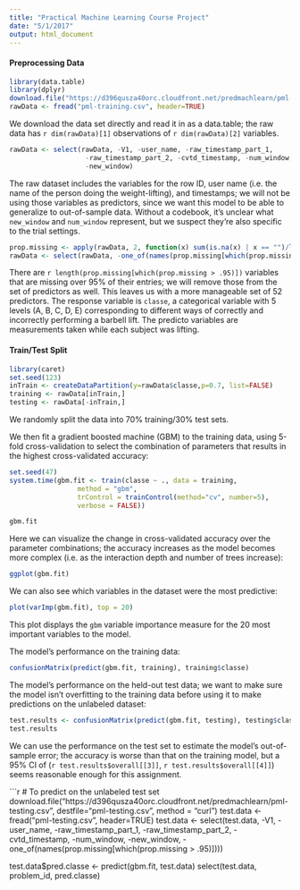 ```yaml
---
title: "Practical Machine Learning Course Project"
date: "5/1/2017"
output: html_document
---
```


#### Preprocessing Data

```r
library(data.table)
library(dplyr)
download.file("https://d396qusza40orc.cloudfront.net/predmachlearn/pml-training.csv", destfile="pml-training.csv", method = "curl")
rawData <- fread("pml-training.csv", header=TRUE)
```
We download the data set directly and read it in as a data.table; the raw data has `r dim(rawData)[1]` observations of `r dim(rawData)[2]` variables.

```r
rawData <- select(rawData, -V1, -user_name, -raw_timestamp_part_1,
                   -raw_timestamp_part_2, -cvtd_timestamp, -num_window,
                   -new_window)
```

The raw dataset includes the variables for the row ID, user name (i.e. the name of the person doing the weight-lifting), and timestamps; we will not be using those variables as predictors, since we want this model to be able to generalize to out-of-sample data. Without a codebook, it's unclear what ```new_window``` and ```num_window``` represent, but we suspect they're also specific to the trial settings.

```r
prop.missing <- apply(rawData, 2, function(x) sum(is.na(x) | x == "")/length(x))
rawData <- select(rawData, -one_of(names(prop.missing[which(prop.missing > .95)])))
```

There are `r length(prop.missing[which(prop.missing > .95)])` variables that are missing over 95% of their entries; we will remove those from the set of predictors as well. This leaves us with a more manageable set of 52 predictors. The response variable is ```classe```, a categorical variable with 5 levels (A, B, C, D, E) corresponding to different ways of correctly and incorrectly performing a barbell lift. The predicto variables are measurements taken while each subject was lifting.

#### Train/Test Split

```r
library(caret)
set.seed(123)
inTrain <- createDataPartition(y=rawData$classe,p=0.7, list=FALSE)
training <- rawData[inTrain,]
testing <- rawData[-inTrain,]
```

We randomly split the data into 70% training/30% test sets.

We then fit a gradient boosted machine (GBM) to the training data, using 5-fold cross-validation to select the combination of parameters that results in the highest cross-validated accuracy:

```r

set.seed(47)
system.time(gbm.fit <- train(classe ~ ., data = training, 
                 method = "gbm", 
                 trControl = trainControl(method="cv", number=5),
                 verbose = FALSE))

gbm.fit
```

Here we can visualize the change in cross-validated accuracy over the parameter combinations; the accuracy increases as the model becomes more complex (i.e. as the interaction depth and number of trees increase):

```r
ggplot(gbm.fit)
```

We can also see which variables in the dataset were the most predictive:

```r
plot(varImp(gbm.fit), top = 20)
```

This plot displays the ```gbm``` variable importance measure for the 20 most important variables to the model.

The model's performance on the training data:

```r
confusionMatrix(predict(gbm.fit, training), training$classe)
```

The model's performance on the held-out test data; we want to make sure the model isn't overfitting to the training data before using it to make predictions on the unlabeled dataset:

```r
test.results <- confusionMatrix(predict(gbm.fit, testing), testing$classe)
test.results
```

We can use the performance on the test set to estimate the model's out-of-sample error; the accuracy is worse than that on the training model, but a 95% CI of (`r test.results$overall[[3]]`, `r test.results$overall[[4]]`) seems reasonable enough for this assignment.

```r
# To predict on the unlabeled test set
download.file("https://d396qusza40orc.cloudfront.net/predmachlearn/pml-testing.csv", destfile="pml-testing.csv", method = "curl")
test.data <- fread("pml-testing.csv", header=TRUE)
test.data <- select(test.data, -V1, -user_name, -raw_timestamp_part_1,
                   -raw_timestamp_part_2, -cvtd_timestamp, -num_window,
                   -new_window, 
                   -one_of(names(prop.missing[which(prop.missing > .95)])))

test.data$pred.classe <- predict(gbm.fit, test.data)
select(test.data, problem_id, pred.classe)

